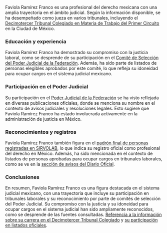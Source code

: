 Faviola Ramírez Franco es una profesional del derecho mexicana con una amplia trayectoria en el ámbito judicial. Según la información disponible, se ha desempeñado como jueza en varios tribunales, incluyendo el [Decimotercer Tribunal Colegiado en Materia de Trabajo del Primer Circuito](https://www.pjfsindicato.org.mx/files/procesos/PADRON_REGISTRADOS.pdf) en la Ciudad de México. 

### Educación y experiencia
Faviola Ramírez Franco ha demostrado su compromiso con la justicia laboral, como se desprende de su participación en el [Comité de Selección del Poder Judicial de la Federación](https://www.diariooficial.gob.mx/nota_detalle.php?codigo=5745287&fecha=15/12/2024). Además, ha sido parte de listados de personas elegibles aprobados por este comité, lo que refleja su idoneidad para ocupar cargos en el sistema judicial mexicano.

### Participación en el Poder Judicial
Su participación en el [Poder Judicial de la Federación](http://201.147.98.8/dofdia/2014/may14/pdf/13may14_avi4.pdf) se ha visto reflejada en diversas publicaciones oficiales, donde se menciona su nombre en el contexto de avisos judiciales y resoluciones legales. Esto sugiere que Faviola Ramírez Franco ha estado involucrada activamente en la administración de justicia en México.

### Reconocimientos y registros
Faviola Ramírez Franco también figura en el [padrón final de personas registradas en SIRVOLAB](https://www.pjfsindicato.org.mx/files/procesos/PADRON_REGISTRADOS.pdf), lo que indica su registro oficial como profesional del derecho en México. Además, ha sido mencionada en el contexto de listados de personas aprobadas para ocupar cargos en tribunales laborales, como se ve en la [sección de avisos del Diario Oficial](https://www.diariooficial.gob.mx/nota_detalle.php?codigo=5745287&fecha=15/12/2024).

### Conclusiones
En resumen, Faviola Ramírez Franco es una figura destacada en el sistema judicial mexicano, con una trayectoria que incluye su participación en tribunales laborales y su reconocimiento por parte de comités de selección del Poder Judicial. Su compromiso con la justicia y su idoneidad para ocupar cargos en el sistema judicial han sido ampliamente reconocidos, como se desprende de las fuentes consultadas. [Referencia a la información sobre su carrera en el Decimotercer Tribunal Colegiado](https://www.pjfsindicato.org.mx/files/procesos/PADRON_REGISTRADOS.pdf) y [su participación en listados oficiales](https://www.diariooficial.gob.mx/nota_detalle.php?codigo=5745287&fecha=15/12/2024).